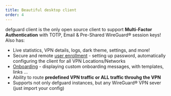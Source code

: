 ```yaml
---
title: Beautiful desktop client
order: 4
---
```


defguard client is the only open source client to support **Multi-Factor Authentication** with TOTP, Email & Pre-Shared WireGuard® session keys! Also has:

- Live statistics, VPN details, logs, dark theme, settings, and more!
- Secure and remote [user enrollment](https://defguard.gitbook.io/defguard/help/remote-user-enrollment) - setting up password, automatically configuring the client for all VPN Locations/Networks
- [Onboarding](https://defguard.gitbook.io/defguard/help/remote-user-enrollment/user-onboarding-after-enrollment) - displaying custom onboarding messages, with templates, links …
- Ability to route **predefined VPN traffic or ALL traffic throuhg the VPN**
- Supports not only defguard instances, but any WireGuard® VPN sever (just import your config)
